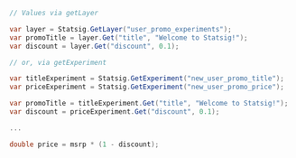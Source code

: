 ```csharp
// Values via getLayer

var layer = Statsig.GetLayer("user_promo_experiments");
var promoTitle = layer.Get("title", "Welcome to Statsig!");
var discount = layer.Get("discount", 0.1);

// or, via getExperiment

var titleExperiment = Statsig.GetExperiment("new_user_promo_title");
var priceExperiment = Statsig.GetExperiment("new_user_promo_price");

var promoTitle = titleExperiment.Get("title", "Welcome to Statsig!");
var discount = priceExperiment.Get("discount", 0.1);

...

double price = msrp * (1 - discount);
```
